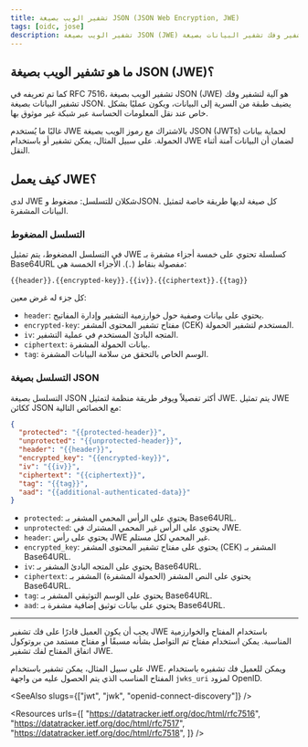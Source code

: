 ```yaml
---
title: تشفير الويب بصيغة JSON (JSON Web Encryption, JWE)
tags: [oidc, jose]
description: تشفير الويب بصيغة JSON (JWE) هو طريقة قياسية لتشفير وفك تشفير البيانات بصيغة JSON. يُستخدم غالبًا لحماية المعلومات الحساسة في نقل JSON Web Tokens (JWTs).
---
```


## ما هو تشفير الويب بصيغة JSON (JWE)؟

كما تم تعريفه في RFC 7516، تشفير الويب بصيغة JSON (JWE) هو آلية لتشفير وفك تشفير البيانات بصيغة JSON. يضيف طبقة من السرية إلى البيانات، ويكون عمليًا بشكل خاص عند نقل المعلومات الحساسة عبر شبكة غير موثوق بها.

غالبًا ما يُستخدم JWE بالاشتراك مع <Ref slug="jwt">رموز الويب بصيغة JSON (JWTs)</Ref> لحماية بيانات الحمولة. على سبيل المثال، يمكن تشفير <Ref slug="id-token" /> أو <Ref slug="access-token" /> باستخدام JWE لضمان أن البيانات آمنة أثناء النقل.

## كيف يعمل JWE؟

لدى JWE شكلان للتسلسل: مضغوط وJSON. كل صيغة لديها طريقة خاصة لتمثيل البيانات المشفرة.

### التسلسل المضغوط

في التسلسل المضغوط، يتم تمثيل JWE كسلسلة تحتوي على خمسة أجزاء مشفرة بـ Base64URL مفصولة بنقاط (`.`). الأجزاء الخمسة هي:

```
{{header}}.{{encrypted-key}}.{{iv}}.{{ciphertext}}.{{tag}}
```

كل جزء له غرض معين:

- `header`: يحتوي على بيانات وصفية حول خوارزمية التشفير وإدارة المفاتيح.
- `encrypted-key`: مفتاح تشفير المحتوى المشفر (CEK) المستخدم لتشفير الحمولة.
- `iv`: المتجه البادئ المستخدم في عملية التشفير.
- `ciphertext`: بيانات الحمولة المشفرة.
- `tag`: الوسم الخاص بالتحقق من سلامة البيانات المشفرة.

### التسلسل بصيغة JSON

التسلسل بصيغة JSON أكثر تفصيلاً ويوفر طريقة منظمة لتمثيل JWE. يتم تمثيل JWE ككائن JSON مع الخصائص التالية:

```json
{
  "protected": "{{protected-header}}",
  "unprotected": "{{unprotected-header}}",
  "header": "{{header}}",
  "encrypted_key": "{{encrypted-key}}",
  "iv": "{{iv}}",
  "ciphertext": "{{ciphertext}}",
  "tag": "{{tag}}",
  "aad": "{{additional-authenticated-data}}"
}
```

- `protected`: يحتوي على الرأس المحمي المشفر بـ Base64URL.
- `unprotected`: يحتوي على الرأس غير المحمي المشترك في JWE.
- `header`: يحتوي على رأس JWE غير المحمي لكل مستلم.
- `encrypted_key`: يحتوي على مفتاح تشفير المحتوى المشفر (CEK) المشفر بـ Base64URL.
- `iv`: يحتوي على المتجه البادئ المشفر بـ Base64URL.
- `ciphertext`: يحتوي على النص المشفر (الحمولة المشفرة) المشفر بـ Base64URL.
- `tag`: يحتوي على الوسم التوثيقي المشفر بـ Base64URL.
- `aad`: يحتوي على بيانات توثيق إضافية مشفرة بـ Base64URL.

---

يجب أن يكون العميل قادرًا على فك تشفير JWE باستخدام المفتاح والخوارزمية المناسبة. يمكن استخدام مفتاح تم التواصل بشأنه مسبقًا أو مفتاح مستمد من بروتوكول اتفاق المفتاح لفك تشفير JWE.

على سبيل المثال، يمكن تشفير <Ref slug="id-token" /> باستخدام JWE، ويمكن للعميل فك تشفيره باستخدام المفتاح المناسب الذي يتم الحصول عليه من واجهة `jwks_uri` لمزود OpenID.

<SeeAlso slugs={["jwt", "jwk", "openid-connect-discovery"]} />

<Resources
  urls={[
    "https://datatracker.ietf.org/doc/html/rfc7516",
    "https://datatracker.ietf.org/doc/html/rfc7517",
    "https://datatracker.ietf.org/doc/html/rfc7518",
  ]}
/>
